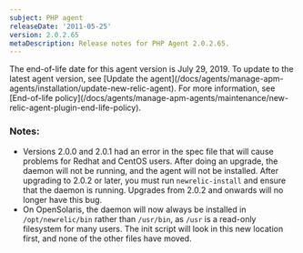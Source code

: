 ```yaml
---
subject: PHP agent
releaseDate: '2011-05-25'
version: 2.0.2.65
metaDescription: Release notes for PHP Agent 2.0.2.65.
---
```


<Callout variant="important">
  The end-of-life date for this agent version is July 29, 2019. To update to the latest agent version, see [Update the agent](/docs/agents/manage-apm-agents/installation/update-new-relic-agent). For more information, see [End-of-life policy](/docs/agents/manage-apm-agents/maintenance/new-relic-agent-plugin-end-life-policy).
</Callout>

### Notes:

* Versions 2.0.0 and 2.0.1 had an error in the spec file that will cause problems for Redhat and CentOS users. After doing an upgrade, the daemon will not be running, and the agent will not be installed. After upgrading to 2.0.2 or later, you must run `newrelic-install` and ensure that the daemon is running. Upgrades from 2.0.2 and onwards will no longer have this bug.
* On OpenSolaris, the daemon will now always be installed in `/opt/newrelic/bin` rather than `/usr/bin`, as `/usr` is a read-only filesystem for many users. The init script will look in this new location first, and none of the other files have moved.
